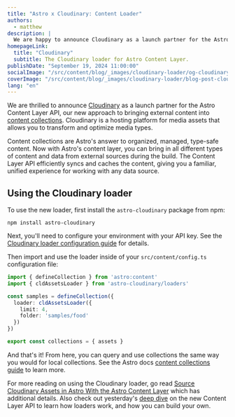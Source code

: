 ```yaml
---
title: "Astro x Cloudinary: Content Loader"
authors:
  - matthew
description: |
  We are happy to announce Cloudinary as a launch partner for the Astro Content Layer API.
homepageLink:
  title: "Cloudinary"
  subtitle: The Cloudinary loader for Astro Content Layer.
publishDate: "September 19, 2024 11:00:00"
socialImage: "/src/content/blog/_images/cloudinary-loader/og-cloudinary.webp"
coverImage: "/src/content/blog/_images/cloudinary-loader/blog-post-cloudinary.webp"
lang: "en"
---
```



We are thrilled to announce [Cloudinary](https://cloudinary.com/) as a launch partner for the Astro Content Layer API, our new approach to bringing external content into [content collections](https://docs.astro.build/en/guides/content-collections/). Cloudinary is a hosting platform for media assets that allows you to transform and optimize media types.

Content collections are Astro's answer to organized, managed, type-safe content. Now with Astro's content layer, you can bring in all different types of content and data from external sources during the build. The Content Layer API efficiently syncs and caches the content, giving you a familiar, unified experience for working with any data source.

## Using the Cloudinary loader

To use the new loader, first install the `astro-cloudinary` package from npm:

```shell
npm install astro-cloudinary
```

Next, you'll need to configure your environment with your API key. See the [Cloudinary loader configuration guide](https://astro.cloudinary.dev/installation) for details.

Then import and use the loader inside of your `src/content/config.ts` configuration file:

```ts
import { defineCollection } from 'astro:content'
import { cldAssetsLoader } from 'astro-cloudinary/loaders'

const samples = defineCollection({
  loader: cldAssetsLoader({
    limit: 4,
    folder: 'samples/food'
  })
})

export const collections = { assets }
```

And that's it! From here, you can query and use collections the same way you would for local collections. See the Astro docs [content collections guide](https://docs.astro.build/en/guides/content-collections/) to learn more.

For more reading on using the Cloudinary loader, go read [Source Cloudinary Assets in Astro With the Astro Content Layer](https://cloudinary.com/blog/source-cloudinary-assets-astro-content-layer) which has additional details. Also check out yesterday's [deep dive](/blog/content-layer-deep-dive/) on the new Content Layer API to learn how loaders work, and how you can build your own.
